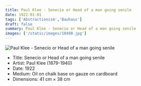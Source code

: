 ```yaml
---
title: Paul Klee - Senecio or Head of a man going senile
date: 1922-01-01
tags: ['Abstractionism','Bauhaus']
draft: false
summary: Paul Klee - Senecio or Head of a man going senile
images: ['/static/images/10498.jpg']
---
```


![Paul Klee - Senecio or Head of a man going senile](/static/images/10498.jpg)

* Title: Senecio or Head of a man going senile
* Artist: Paul Klee (1879-1940)
* Date: 1922
* Medium: Oil on chalk base on gauze on cardboard
* Dimensions: 41 cm × 38 cm


